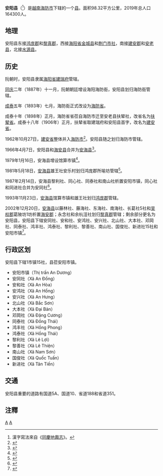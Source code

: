 {{Infobox Settlement
|name                   = 安阳县
|settlement_type        = 县
|official_name          = 
|other_name             = 
|native_name            = {{lang|vi|Huyện An Dương}}
|nickname               = 
|motto                  = 
|image_skyline          = Anduongtemple.jpg
|imagesize              = 
|image_caption          = 
|image_flag             = 
|flag_size              = 
|image_seal             = 
|seal_size              = 
|image_shield           = 
|shield_size            = 
|image_blank_emblem     = 
|blank_emblem_size      = 
|image_map              = {{Infobox mapframe|frame-width=250|zoom=11}}
|mapsize                = 
|map_caption            = 
|image_map1             = 
|mapsize1               = 
|map_caption1           = 
|pushpin_map            = Vietnam
|pushpin_label_position = bottom
|pushpin_map_caption    = 
|pushpin_map1           = 
|pushpin_label_position1= 
|pushpin_map_caption1   = 
|subdivision_type       = 国家
|subdivision_name       = {{flag|Vietnam}}
|subdivision_type1      = [[越南行政区划|直辖市]]
|subdivision_name1      = [[海防市|海防市]]
|subdivision_type2      = 行政区划
|subdivision_name2      = 1市镇15社
|subdivision_type3      = 
|subdivision_name3      = 
|seat_type              = 县莅
|seat                   = {{link-vi|安阳市镇|An Dương (thị trấn)}}
|government_type        = 
|leader_title           = 
|leader_name            = 
|leader_title1          = 
|leader_name1           = 
|established_title      = 
|established_date       = 
|area_magnitude         = 
|unit_pref              = 
|area_footnotes         = 
|area_total_km2         = 98.32
|area_land_km2          = 
|area_water_km2         = 
|area_water_percent     = 
|area_urban_km2         = 
|area_metro_km2         = 
|population_as_of       = 2018年
|population_footnotes   = 
|population_note        = 
|population_total       = 164300
|population_density_km2 = auto
|population_metro             = 
|population_density_metro_km2 = 
|population_urban             = 
|population_density_urban_km2 = 
|timezone               = [[越南标准时间|越南标准时间]]
|utc_offset             = +7
|elevation_footnotes    = 
|elevation_m            = 
|coor_type              = 
|coordinates            = 
|postal_code_type       = 
|postal_code            = 
|area_code              = 
|website                = [http://anduong.haiphong.gov.vn 安阳县电子信息门户网站]
|footnotes              = 
}}
'''安阳县'''（{{vie|v='''Huyện An Dương'''|hn=縣安陽}}<ref>漢字寫法來自《[[同慶地輿志|同慶地輿志]]》。</ref>）是[[越南|越南]][[海防市|海防市]]下辖的一个[[县|县]]。面积98.32平方公里，2019年总人口164300人。

==地理==
安阳县东接[[鸿庞郡|鸿庞郡]]和[[黎真郡|黎真郡]]，西接[[海阳省|海阳省]][[金城县|金城县]]和[[荆门市社|荆门市社]]，南接[[建安郡_(越南)|建安郡]]和[[安老县_(海防市)|安老县]]，北接[[水源县|水源县]]。

==历史==
阮朝时，安阳县隶属[[海阳省|海阳省]][[建瑞府|建瑞府]]管辖。

[[同庆_(阮朝)|同庆]]二年（1887年）十一月，阮朝朝廷增设海阳海防衙，安阳县划归海防衙管辖。

[[成泰|成泰]]五年（1893年）七月，海防衙正式改设为[[海防省|海防省]]。

成泰十年（1898年）正月，海防省省莅自海防市迁至安老县扶辇社，改省名为[[扶辇省|扶辇省]]。成泰十八年（1906年）正月，扶辇省取建瑞府和安阳县首字，改名为[[建安省|建安省]]。

1962年10月27日，[[建安省|建安省]]整体并入[[海防市|海防市]]<ref>{{Cite web |url=https://thuvienphapluat.vn/van-ban/Bo-may-hanh-chinh/Nghi-Quyet-hop-nhat-thanh-pho-Hai-Phong-va-tinh-Kien-An-hop-nhat-tinh-Bac-Ninh-va-tinh-Bac-Giang/42695/noi-dung.aspx |title=Nghị Quyết về việc hợp nhất thành phố Hải Phòng và tỉnh Kiến An, hợp nhất tỉnh Bắc Ninh và tỉnh Bắc Giang do Quốc hội ban hành |accessdate=2020-04-10 |archive-date=2020-04-12 |archive-url=https://web.archive.org/web/20200412121248/https://thuvienphapluat.vn/van-ban/Bo-may-hanh-chinh/Nghi-Quyet-hop-nhat-thanh-pho-Hai-Phong-va-tinh-Kien-An-hop-nhat-tinh-Bac-Ninh-va-tinh-Bac-Giang/42695/noi-dung.aspx |dead-url=no }}</ref>。安阳县随之划归海防市管辖。

1966年4月7日，安阳县和[[海安县_(越南)|海安县]]合并为[[安海县|安海县]]<ref>{{Cite web |url=https://thuvienphapluat.vn/van-ban/Bo-may-hanh-chinh/Quyet-dinh-67-CP-chia-huyen-Ha-Quang-Cao-Bang-thanh-2-huyen-hop-nhat-2-huyen-An-Duong-Hai-An-thanh-pho-Hai-Phong-dat-xa-Bang-La-thuoc-thi-xa-Do-son-18108.aspx |title=Quyết định 67-CP năm 1966 về việc chia huyện Hà Quảng thuộc tỉnh Cao Bằng thành hai huyện; hợp nhất hai huyện An Dương và Hải An thuộc thành phố Hải Phòng; đặt xã Bằng La trực thuộc thị xã Đồ Sơn do Hội đồng Chính phủ ban hành |accessdate=2020-04-10 |archive-date=2020-04-12 |archive-url=https://web.archive.org/web/20200412121258/https://thuvienphapluat.vn/van-ban/Bo-may-hanh-chinh/Quyet-dinh-67-CP-chia-huyen-Ha-Quang-Cao-Bang-thanh-2-huyen-hop-nhat-2-huyen-An-Duong-Hai-An-thanh-pho-Hai-Phong-dat-xa-Bang-La-thuoc-thi-xa-Do-son-18108.aspx |dead-url=no }}</ref>。

1979年1月16日，安海县增设馆算市镇<ref>{{Cite web |url=https://thuvienphapluat.vn/van-ban/Bo-may-hanh-chinh/Quyet-dinh-19-CP-thanh-lap-thi-tran-Quan-Toan-huyen-An-Hai-Hai-Phong-18531.aspx |title=Quyết định 19-CP năm 1979 về việc thành lập thị trấn Quán Toan thuộc huyện An Hải, thành phố Hải Phòng do Hội đồng Chính phủ ban hành |accessdate=2020-04-10 |archive-date=2020-04-10 |archive-url=https://web.archive.org/web/20200410201908/https://thuvienphapluat.vn/van-ban/Bo-may-hanh-chinh/Quyet-dinh-19-CP-thanh-lap-thi-tran-Quan-Toan-huyen-An-Hai-Hai-Phong-18531.aspx |dead-url=no }}</ref>。

1981年5月18日，[[安海县|安海县]]雄王社安乐村划归鸿庞郡所喻坊管辖<ref>{{Cite web |url=https://thuvienphapluat.vn/van-ban/Bo-may-hanh-chinh/Quyet-dinh-186-CP-dieu-chinh-dia-gioi-xa-phuong-thuoc-Hai-Phong-43074.aspx |title=Quyết định 186-CP năm 1981 điều chỉnh địa giới một số xã phường thuộc thành phố Hải Phòng do Hội đồng Chính phủ ban hành |accessdate=2020-04-12 |archive-date=2020-04-11 |archive-url=https://web.archive.org/web/20200411211250/https://thuvienphapluat.vn/van-ban/Bo-may-hanh-chinh/Quyet-dinh-186-CP-dieu-chinh-dia-gioi-xa-phuong-thuoc-Hai-Phong-43074.aspx |dead-url=no }}</ref>。

1987年2月14日，安海县黎利社、同心社、同泰社和南山社析置安阳市镇，同心社和同进社合并为安同社<ref>{{Cite web |url=https://thuvienphapluat.vn/van-ban/Bo-may-hanh-chinh/Quyet-dinh-33C-HDBT-phan-vach-dia-gioi-hanh-chinh-mot-so-xa-thi-tran-cua-huyen-An-Hai-Do-Son-Tien-Lang-thanh-pho-Hai-Phong-37290.aspx |title=Quyết định 33C-HĐBT năm 1987 về việc phân vạch địa giới hành chính một số xã, thị trấn của các huyện An Hải, Đồ Sơn và Tiên Lãng thuộc thành phố Hải Phòng do Hội đồng Bộ trưởng ban hành |accessdate=2020-04-10 |archive-date=2020-04-10 |archive-url=https://web.archive.org/web/20200410201911/https://thuvienphapluat.vn/van-ban/Bo-may-hanh-chinh/Quyet-dinh-33C-HDBT-phan-vach-dia-gioi-hanh-chinh-mot-so-xa-thi-tran-cua-huyen-An-Hai-Do-Son-Tien-Lang-thanh-pho-Hai-Phong-37290.aspx |dead-url=no }}</ref>。

1993年11月23日，[[安海县|安海县]]馆算市镇和雄王社划归[[鸿庞郡|鸿庞郡]]管辖。

2002年12月20日，[[安海县|安海县]]以藤林社、藤海社、东海社、南海社、长葛社5社和[[吴权郡|吴权郡]]葛陂坊1坊析置[[海安郡_(越南)|海安郡]]；永念社和余杭涇社划归[[黎真郡|黎真郡]]管辖；剩余部分更名为安阳县，安阳县下辖安同社、安和社、安鸿社、安兴社、北山社、大本社、邓岡社、同泰社、鸿丰社、鸿泰社、黎利社、黎善社、南山社、国俊社、新进社15社和安阳市镇<ref>{{Cite web |url=https://thuvienphapluat.vn/van-ban/Bat-dong-san/Nghi-dinh-106-2002-ND-CP-dieu-chinh-dia-gioi-hanh-chinh-de-thanh-lap-quan-Hai-An-Le-Chan-doi-ten-huyen-An-Hai-thanhAn-Duong-Hai-Phong-6648.aspx |title=Nghị định 106/2002/NĐ-CP về việc điều chỉnh địa giới hành chính để thành lập quận Hải An và các phường trực thuộc, mở rộng và thành lập phường thuộc quận Lê Chân và đổi tên huyện An Hải thành huyện An Dương thuộc thành phố Hải Phòng |accessdate=2020-02-10 |archive-date=2020-04-01 |archive-url=https://web.archive.org/web/20200401170521/https://thuvienphapluat.vn/van-ban/Bat-dong-san/Nghi-dinh-106-2002-ND-CP-dieu-chinh-dia-gioi-hanh-chinh-de-thanh-lap-quan-Hai-An-Le-Chan-doi-ten-huyen-An-Hai-thanhAn-Duong-Hai-Phong-6648.aspx |dead-url=no }}</ref>。

==行政区划==
安阳县下辖1市镇15社，县莅安阳市镇。
*安阳市镇（Thị trấn An Dương）
*安同社（Xã An Đồng）
*安和社（Xã An Hòa）
*安鸿社（Xã An Hồng）
*安兴社（Xã An Hưng）
*北山社（Xã Bắc Sơn）
*大本社（Xã Đại Bản）
*邓岡社（Xã Đặng Cương）
*同泰社（Xã Đồng Thái）
*鸿丰社（Xã Hồng Phong）
*鸿泰社（Xã Hồng Thái）
*黎利社（Xã Lê Lợi）
*黎善社（Xã Lê Thiện）
*南山社（Xã Nam Sơn）
*国俊社（Xã Quốc Tuấn）
*新进社（Xã Tân Tiến）

==交通==
安阳县重要的道路有国道5A、国道10、省道188和省道351。

==注釋==
{{reflist|2}}

{{海防市行政区划}}
{{越南红河三角洲之县市镇区域划分}}

[[Category:海防市|A]]
[[Category:越南县份|A]]